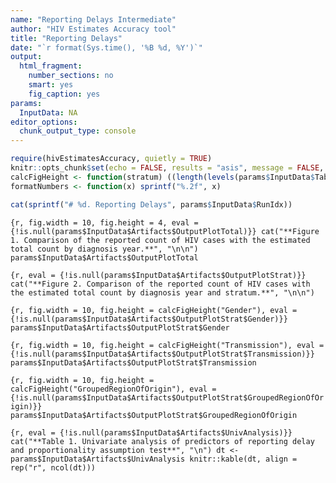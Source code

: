 ```yaml
---
name: "Reporting Delays Intermediate"
author: "HIV Estimates Accuracy tool"
title: "Reporting Delays"
date: "`r format(Sys.time(), '%B %d, %Y')`"
output:
  html_fragment:
    number_sections: no
    smart: yes
    fig_caption: yes
params:
  InputData: NA
editor_options: 
  chunk_output_type: console
---
```

```r
require(hivEstimatesAccuracy, quietly = TRUE)
knitr::opts_chunk$set(echo = FALSE, results = "asis", message = FALSE, warning = FALSE, include = TRUE)
calcFigHeight <- function(stratum) ((length(levels(params$InputData$Table[[stratum]])) + 1) %/% 2) * 3
formatNumbers <- function(x) sprintf("%.2f", x)
```

```r
cat(sprintf("# %d. Reporting Delays", params$InputData$RunIdx))
```

```{r, fig.width = 10, fig.height = 4, eval = {!is.null(params$InputData$Artifacts$OutputPlotTotal)}}
cat("**Figure 1. Comparison of the reported count of HIV cases with the estimated total count by diagnosis year.**", "\n\n")
params$InputData$Artifacts$OutputPlotTotal
```

```{r, eval = {!is.null(params$InputData$Artifacts$OutputPlotStrat)}}
cat("**Figure 2. Comparison of the reported count of HIV cases with the estimated total count by diagnosis year and stratum.**", "\n\n")
```

```{r, fig.width = 10, fig.height = calcFigHeight("Gender"), eval = {!is.null(params$InputData$Artifacts$OutputPlotStrat$Gender)}}
params$InputData$Artifacts$OutputPlotStrat$Gender
```

```{r, fig.width = 10, fig.height = calcFigHeight("Transmission"), eval = {!is.null(params$InputData$Artifacts$OutputPlotStrat$Transmission)}}
params$InputData$Artifacts$OutputPlotStrat$Transmission
```

```{r, fig.width = 10, fig.height = calcFigHeight("GroupedRegionOfOrigin"), eval = {!is.null(params$InputData$Artifacts$OutputPlotStrat$GroupedRegionOfOrigin)}}
params$InputData$Artifacts$OutputPlotStrat$GroupedRegionOfOrigin
```

```{r, eval = {!is.null(params$InputData$Artifacts$UnivAnalysis)}}
cat("**Table 1. Univariate analysis of predictors of reporting delay and proportionality assumption test**", "\n")
dt <- params$InputData$Artifacts$UnivAnalysis
knitr::kable(dt, align = rep("r", ncol(dt)))
```
